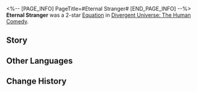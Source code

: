 <%-- [PAGE_INFO]
PageTitle=#Eternal Stranger#
[END_PAGE_INFO] --%>
{{Removed|Equation}}
{{Equation Infobox
|period   = The Human Comedy
|rarity   = 2
|path1    = Abundance*5
|path2    = The Hunt*3
|effect   = When {{Extra Effect|Dewdrop|60000013}} Charges, for every 1% of CRIT Rate the character has, there is a {{Color|h|1%}} fixed chance to increase the Charge value. The increased ratio equals to {{Color|h|50%}} of the character's CRIT DMG.
|mentions = Yaoshi
}}
'''Eternal Stranger''' was a 2-star [[Divergent Universe: The Human Comedy/Equations|Equation]] in [[Divergent Universe: The Human Comedy]].

==Story==
{{Description|Immortality is the undying curse, as well as eternity's blessing. All living beings suffer, but there is no one to help them. You sought an elixir from the divine traces of Yaoshi, listened to THEIR compassionate teachings, and embarked on the never-ending journey of rescuing the suffering.<br /><br />The regent of Kumjade melted the steel on the entire planet to forge 30 million pairs of eyes and ears to monitor every movement of the citizens. Rising from the wailing of the children, you march to the royal capital and behead the regent. The evil demon of Purlang weaved through the nebulas, devouring ships with its treacherous tentacles. You ride a slender boat into its abdomen and carve out its heart.<br /><br />Willows wrap around your chest and reach to your waist. The mortal wounds heal, signaling your journey is far from reaching its end. The immortals have their own responsibilities. You pick up the sword that could slice through steel and iron, listening to the pleas for help from the stars.}}
<!--
==Gameplay Notes==
* 
-->
==Other Languages==
{{Other Languages
|en   = Eternal Stranger
|zhs  = 长生陌客
|zht  = 長生陌客
|ja   = {{Rubi|長命|ちょうめい}}の{{Rubi|見知|みし}}らぬ{{Rubi|人|ひと}}
|ko   = 장생의 낯선 자
|es   = Foraster{{MC|f=a|m=o}} inmortal
|fr   = Voyageur éternel
|ru   = Вечный странник
|th   = คนแปลกหน้าตลอดกาล
|vi   = Khách Lạ Trường Sinh
|de   = Unsterblicher Fremder
|id   = Eternal Stranger
|pt   = Estranho Eterno
}}

==Change History==
{{Change History|2.3}}